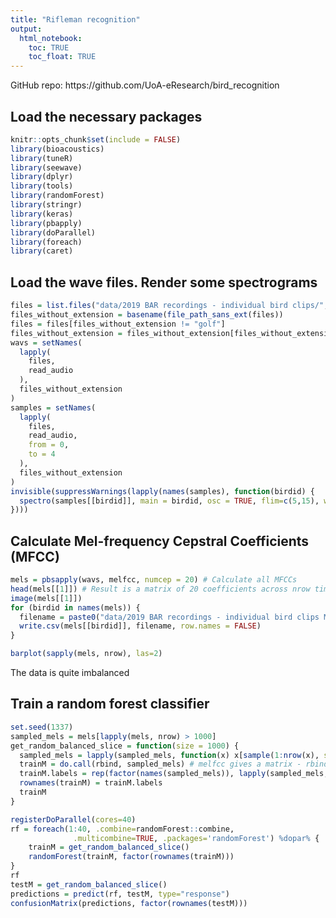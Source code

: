 ```yaml
---
title: "Rifleman recognition"
output: 
  html_notebook:
    toc: TRUE
    toc_float: TRUE
---
```


GitHub repo: https://github.com/UoA-eResearch/bird_recognition

## Load the necessary packages

```r
knitr::opts_chunk$set(include = FALSE)
library(bioacoustics)
library(tuneR)
library(seewave)
library(dplyr)
library(tools)
library(randomForest)
library(stringr)
library(keras)
library(pbapply)
library(doParallel)
library(foreach)
library(caret)
```

## Load the wave files. Render some spectrograms

```r
files = list.files("data/2019 BAR recordings - individual bird clips/", "*.wav", full.names=TRUE)
files_without_extension = basename(file_path_sans_ext(files))
files = files[files_without_extension != "golf"]
files_without_extension = files_without_extension[files_without_extension != "golf"]
wavs = setNames(
  lapply(
    files,
    read_audio
  ),
  files_without_extension
)
samples = setNames(
  lapply(
    files,
    read_audio,
    from = 0,
    to = 4
  ),
  files_without_extension
)
invisible(suppressWarnings(lapply(names(samples), function(birdid) {
  spectro(samples[[birdid]], main = birdid, osc = TRUE, flim=c(5,15), wl=300)
})))
```

## Calculate Mel-frequency Cepstral Coefficients (MFCC)

```r
mels = pbsapply(wavs, melfcc, numcep = 20) # Calculate all MFCCs
head(mels[[1]]) # Result is a matrix of 20 coefficients across nrow time frames
image(mels[[1]])
for (birdid in names(mels)) {
  filename = paste0("data/2019 BAR recordings - individual bird clips MELFCC/", birdid, ".csv")
  write.csv(mels[[birdid]], filename, row.names = FALSE)
}
```

```r
barplot(sapply(mels, nrow), las=2)
```

The data is quite imbalanced

## Train a random forest classifier

```r
set.seed(1337)
sampled_mels = mels[lapply(mels, nrow) > 1000]
get_random_balanced_slice = function(size = 1000) {
  sampled_mels = lapply(sampled_mels, function(x) x[sample(1:nrow(x), size = size),])
  trainM = do.call(rbind, sampled_mels) # melfcc gives a matrix - rbind to cast from 3D to 2D across the whole training dataset
  trainM.labels = rep(factor(names(sampled_mels)), lapply(sampled_mels, function(x) nrow(x))) # Create birdid labels for each MFCC
  rownames(trainM) = trainM.labels
  trainM
}

registerDoParallel(cores=40)
rf = foreach(1:40, .combine=randomForest::combine,
              .multicombine=TRUE, .packages='randomForest') %dopar% {
    trainM = get_random_balanced_slice()
    randomForest(trainM, factor(rownames(trainM)))
}
rf
testM = get_random_balanced_slice()
predictions = predict(rf, testM, type="response")
confusionMatrix(predictions, factor(rownames(testM)))
```
